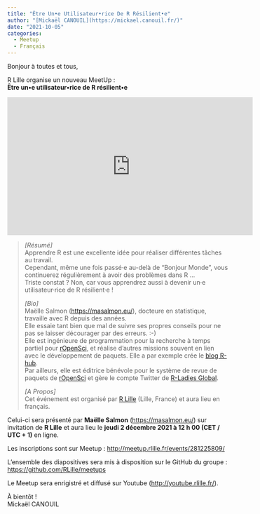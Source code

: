 ```yaml
---
title: "Être Un•e Utilisateur•rice De R Résilient•e"
author: "[Mickaël CANOUIL](https://mickael.canouil.fr/)"
date: "2021-10-05"
categories:
  - Meetup
  - Français
---
```


Bonjour à toutes et tous,
 
R Lille organise un nouveau MeetUp&nbsp;:  
**Être un•e utilisateur•rice de R résilient•e**

<center>
<iframe width="560" height="315" src="https://www.youtube.com/embed/Jt0-x_w1Rzw" title="YouTube video player" frameborder="0" allow="accelerometer; autoplay; clipboard-write; encrypted-media; gyroscope; picture-in-picture" allowfullscreen></iframe>
</center>
<!-- <center>
![Affiche Événement](https://raw.githubusercontent.com/RLille/meetups/main/meetups/2021-12-02/ads/2021-12-02.png)
</center> -->
  
> _[Résumé]_  
> Apprendre R est une excellente idée pour réaliser différentes tâches au travail.  
> Cependant, même une fois passé·e au-delà de "Bonjour Monde", vous continuerez régulièrement à avoir des problèmes dans R ...  
> Triste constat&nbsp;? Non, car vous apprendrez aussi à devenir un·e utilisateur·rice de R résilient·e&nbsp;!
> 
> _[Bio]_  
> Maëlle Salmon (<https://masalmon.eu/>), docteure en statistique, travaille avec R depuis des années.  
> Elle essaie tant bien que mal de suivre ses propres conseils pour ne pas se laisser décourager par des erreurs.&nbsp;:-)  
> Elle est ingénieure de programmation pour la recherche à temps partiel pour [rOpenSci](https://ropensci.org/), et réalise d'autres missions souvent en lien avec le développement de paquets. 
> Elle a par exemple crée le [blog R-hub](https://blog.r-hub.io/).  
> Par ailleurs, elle est éditrice bénévole pour le système de revue de paquets de [rOpenSci](https://ropensci.org/) et gère le compte Twitter de [R-Ladies Global](https://twitter.com/RLadiesGlobal).
> 
> _[A Propos]_  
> Cet événement est organisé par [R Lille](https://rlille.fr) (Lille, France) et aura lieu en français.

Celui-ci sera présenté par **Maëlle Salmon** (<https://masalmon.eu/>) sur invitation de __R Lille__ et aura lieu le **jeudi 2 décembre 2021 à 12 h 00 (CET / UTC + 1)** en ligne.

Les inscriptions sont sur Meetup&nbsp;: <http://meetup.rlille.fr/events/281225809/>

L'ensemble des diapositives sera mis à disposition sur le GitHub du groupe&nbsp;: <https://github.com/RLille/meetups>

Le Meetup sera enrigistré et diffusé sur Youtube (<http://youtube.rlille.fr/>).

À bientôt&nbsp;!  
Mickaël CANOUIL

